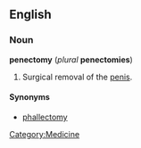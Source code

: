 {{wikipedia}}
==English==
===Noun===
'''penectomy''' (''plural'' '''penectomies''')

# Surgical removal of the [[penis]].


====Synonyms====
*[[phallectomy]]

[[Category:Medicine]]